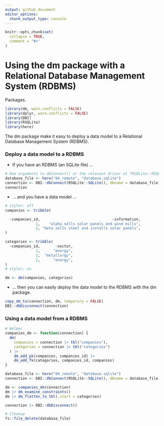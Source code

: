 ```yaml
---
output: github_document
editor_options: 
  chunk_output_type: console
---
```


```r
knitr::opts_chunk$set(
  collapse = TRUE,
  comment = "#>"
)
```

# Using the dm package with a Relational Database Management System (RDBMS)

Packages.

```r
library(dm, warn.conflicts = FALSE)
library(dplyr, warn.conflicts = FALSE)
library(DBI)
library(RSQLite)
library(here)
```

The dm package make it easy to deploy a data model to a Relational Database Management System (RDBMS).

### Deploy a data model to a RDBMS

* If you have an RDBMS (an SQLite file) ...

```r
# See arguments to dbConnect() or the relevant driver at ?RSQLite::RSQLite()
database_file <- here("04_remote", "database.sqlite")
connection <- DBI::dbConnect(RSQLite::SQLite(), dbname = database_file)
connection
```

* ... and you have a data model ...

```r
# styler: off
companies <- tribble(

  ~companies_id,                                 ~information,
              1,    "alpha sells solar panels and wind mills",
              2, "beta sells steel and installs solar panels",
)

categories <- tribble(
  ~companies_id,       ~sector,
              1,      "energy",
              2,  "metallurgy",
              2,      "energy",
)
# styler: on

dm <- dm(companies, categories)
```

* ... then you can easily deploy the data model to the RDBMS with the dm package.

```r
copy_dm_to(connection, dm, temporary = FALSE)
DBI::dbDisconnect(connection)
```

### Using a data model from a RDBMS

```r
# Helper
companies_dm <- function(connection) {
  dm(
    companies = connection |> tbl("companies"),
    categories = connection |> tbl("categories")
  ) |>
    dm_add_pk(companies, companies_id) |>
    dm_add_fk(categories, companies_id, companies)
}

database_file <- here("04_remote", "database.sqlite")
connection <- DBI::dbConnect(RSQLite::SQLite(), dbname = database_file)

dm <- companies_dm(connection)
dm |> dm_examine_constraints()
dm |> dm_flatten_to_tbl(.start = categories)

connection |> DBI::dbDisconnect()
```

```r
# Cleanup
fs::file_delete(database_file)
```
